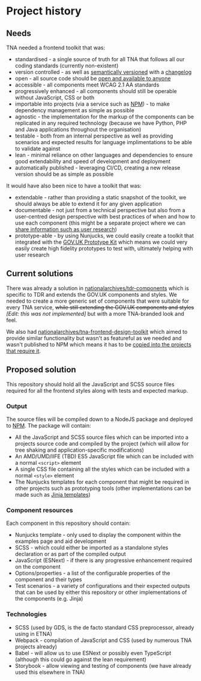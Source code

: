 
<Meta title="Development/About" />

# Project history

## Needs

TNA needed a frontend toolkit that was:

- standardised - a single source of truth for all TNA that follows all our coding standards (currently non-existent)
- version controlled - as well as [semantically versioned](https://semver.org/) with a [changelog](https://keepachangelog.com/en/1.0.0/)
- open - all source code should be [open and available to anyone](https://www.gov.uk/service-manual/service-standard/point-12-make-new-source-code-open)
- accessible - all components meet WCAG 2.1 AA standards
- progressively enhanced - all components should still be operable without JavaScript, CSS or both
- importable into projects (via a service such as [NPM](https://www.npmjs.com/search?q=nationalarchives)) - to make dependency management as simple as possible
- agnostic - the implementation for the markup of the components can be replicated in any required technology (because we have Python, PHP and Java applications throughout the organisation)
- testable - both from an internal perspective as well as providing scenarios and expected results for language implimentations to be able to validate against
- lean - minimal reliance on other languages and dependencies to ensure good extendability and speed of development and deployment
- automatically published - leveraging CI/CD, creating a new release version should be as simple as possible

It would have also been nice to have a toolkit that was:

- extendable - rather than providing a static snapshot of the toolkit, we should always be able to extend it for any given application
- documentable - not just from a technical perspective but also from a user-centred design perspective with best practices of when and how to use each component (this might be a separate project where we can [share information such as user research](https://www.gov.uk/service-manual/service-standard/point-13-use-common-standards-components-patterns))
- prototype-able - by using Nunjucks, we could easily create a toolkit that integrated with the [GOV.UK Prototype Kit](https://prototype-kit.service.gov.uk/docs/) which means we could very easily create high fidelity prototypes to test with, ultimately helping with user research

## Current solutions

There was already a solution in [nationalarchives/tdr-components](https://github.com/nationalarchives/tdr-components) which is specific to TDR and extends the GOV.UK components and styles. We needed to create a more generic set of components that were suitable for every TNA service, ~~while still extending the GOV.UK components and styles~~ *[Edit: this was not implemented]* but with a more TNA-branded look and feel.

We also had [nationalarchives/tna-frontend-design-toolkit](https://github.com/nationalarchives/tna-frontend-design-toolkit) which aimed to provide similar functionality but wasn't as featureful as we needed and wasn't published to NPM which means it has to be [copied into the projects that require it](https://github.com/nationalarchives/ds-wagtail/tree/develop/sass/tna-toolkit).

## Proposed solution

This repository should hold all the JavaScript and SCSS source files required for all the frontend styles along with tests and expected markup.

### Output

The source files will be compiled down to a NodeJS package and deployed to [NPM](https://www.npmjs.com/). The package will contain:

- All the JavaScript and SCSS source files which can be imported into a projects source code and compiled by the project (which will allow for tree shaking and application-specific modifications)
- An AMD/UMD/IIFE (TBD) ES5 JavaScript file which can be included with a normal `<script>` element
- A single CSS file containing all the styles which can be included with a normal `<style>` element
- The Nunjucks templates for each component that might be required in other projects such as prototyping tools (other implementations can be made such as [Jinja templates](https://github.com/nationalarchives/tna-frontend-jinja))

### Component resources

Each component in this repository should contain:

- Nunjucks template - only used to display the component within the examples page and aid development
- SCSS - which could either be imported as a standalone styles declaration or as part of the compiled output
- JavaScript (ESNext) - if there is any progressive enhancement required on the component
- Options/properties - a list of the configurable properties of the component and their types
- Test scenarios - a variety of configurations and their expected outputs that can be used by either this repository or other implementations of the components (e.g. Jinja)

### Technologies

- SCSS (used by GDS, is the de facto standard CSS preprocessor, already using in ETNA)
- Webpack - compilation of JavaScript and CSS (used by numerous TNA projects already)
- Babel - will allow us to use ESNext or possibly even TypeScript (although this could go against the lean requirement)
- Storybook - allow viewing and testing of components (we have already used this elsewhere in TNA)
